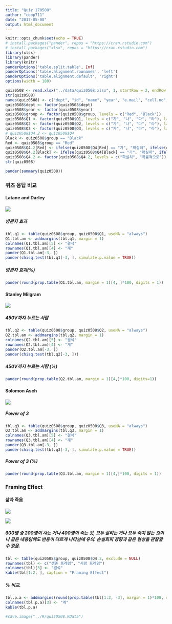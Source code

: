```yaml
---
title: "Quiz 170508"
author: "coop711"
date: "2017-05-08"
output: html_document
---
```


```r
knitr::opts_chunk$set(echo = TRUE)
# install.packages("pander", repos = "https://cran.rstudio.com")
# install.packages("xlsx", repos = "https://cran.rstudio.com")
library(xlsx)
library(pander)
library(knitr)
panderOptions('table.split.table', Inf)
panderOptions('table.alignment.rownames', 'left')
panderOptions('table.alignment.default', 'right')
options(width = 180)
```

```r
quiz0508 <- read.xlsx("../data/quiz0508.xlsx", 1, startRow = 2, endRow = 161, colIndex = c(3:7, 9:14), colClasses = c(rep("character", 11)), stringsAsFactors = FALSE)
str(quiz0508)
names(quiz0508) <- c("dept", "id", "name", "year", "e.mail", "cell.no", "Q1", "Q2", "Q3", "Q4", "group")
quiz0508$dept <- factor(quiz0508$dept)
quiz0508$year <- factor(quiz0508$year)
quiz0508$group <- factor(quiz0508$group, levels = c("Red", "Black"))
quiz0508$Q1 <- factor(quiz0508$Q1, levels = c("가", "나", "다", "라"), labels = c("열에 한명", "열에 세명", "열에 다섯명", "열에 여덟명"))
quiz0508$Q2 <- factor(quiz0508$Q2, levels = c("가", "나", "다", "라"), labels = c("15%", "25%", "45%", "65%"))
quiz0508$Q3 <- factor(quiz0508$Q3, levels = c("가", "나", "다", "라"), labels = c("1명", "2명", "3명", "4명"))
# quiz0508$Q4.2 <- quiz0508$Q4
Black <- quiz0508$group == "Black"
Red <- quiz0508$group == "Red"
quiz0508$Q4.2[Red] <- ifelse(quiz0508$Q4[Red] == "가", "확실히", ifelse(quiz0508$Q4[Red] == "나", "확률적으로", NA))
quiz0508$Q4.2[Black] <- ifelse(quiz0508$Q4[Black] == "가", "확실히", ifelse(quiz0508$Q4[Black] == "나", "확률적으로", NA))
quiz0508$Q4.2 <- factor(quiz0508$Q4.2, levels = c("확실히", "확률적으로"))
str(quiz0508)
```

```r
pander(summary(quiz0508))
```

### 퀴즈 응답 비교

#### Latane and Darley

![](../pics/Quiz0508_Q1.png)

##### 방관자 효과

```r
tbl.q1 <- table(quiz0508$group, quiz0508$Q1, useNA = "always")
Q1.tbl.am <- addmargins(tbl.q1, margin = 1)
colnames(Q1.tbl.am)[5] <- "결석"
rownames(Q1.tbl.am)[4] <- "계"
pander(Q1.tbl.am[-3, ])
pander(chisq.test(tbl.q1[-3, ], simulate.p.value = TRUE))
```

##### 방관자 효과(%)

```r
pander(round(prop.table(Q1.tbl.am, margin = 1)[4, ]*100, digits = 1))
```

#### Stanley Milgram

![](../pics/Quiz0508_Q2.png)

##### 450V까지 누르는 사람

```r
tbl.q2 <- table(quiz0508$group, quiz0508$Q2, useNA = "always")
Q2.tbl.am <- addmargins(tbl.q2, margin = 1)
colnames(Q2.tbl.am)[5] <- "결석"
rownames(Q2.tbl.am)[4] <- "계"
pander(Q2.tbl.am[-3, ])
pander(chisq.test(tbl.q2[-3, ]))
```

##### 450V까지 누르는 사람 (%)

```r
pander(round(prop.table(Q2.tbl.am, margin = 1)[4,]*100, digits=1))
```

#### Solomon Asch

![](../pics/Quiz0508_Q3.png)

##### Power of 3

```r
tbl.q3 <- table(quiz0508$group, quiz0508$Q3, useNA = "always")
Q3.tbl.am <- addmargins(tbl.q3, margin = 1)
colnames(Q3.tbl.am)[5] <- "결석"
rownames(Q3.tbl.am)[4] <- "계"
pander(Q3.tbl.am[-3, ])
pander(chisq.test(tbl.q3[-3, ], simulate.p.value = TRUE))
```

##### Power of 3 (%)

```r
pander(round(prop.table(Q3.tbl.am, margin = 1)[4,]*100, digits = 1))
```

### Framing Effect

#### 삶과 죽음

![](../pics/Quiz0508_Q4_Red.png)

![](../pics/Quiz0508_Q4_Black.png)

##### 600명 중 200명이 사는 거나 400명이 죽는 것, 모두 살리는 거나 모두 죽지 않는 것이나 같은 내용임에도 반응이 다르게 나타남에 유의. 손실회피 경향과 같은 현상을 관찰할 수 있음.

```r
tbl <- table(quiz0508$group, quiz0508$Q4.2, exclude = NULL)
rownames(tbl) <- c("생존 프레임", "사망 프레임")
colnames(tbl)[3] <- "결석"
kable(tbl[1:2, ], caption = "Framing Effect")
```

##### % 비교.  

```r
tbl.p.a <- addmargins(round(prop.table(tbl[1:2, -3], margin = 1)*100, digits = 1))[1:2, ]
colnames(tbl.p.a)[3] <- "계"
kable(tbl.p.a)
```

```r
#save.image("../R/quiz0508.RData")
```